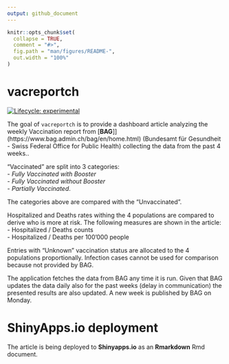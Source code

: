 ```yaml
---
output: github_document
---
```


<!-- README.md is generated from README.Rmd. Please edit that file -->

```r
knitr::opts_chunk$set(
  collapse = TRUE,
  comment = "#>",
  fig.path = "man/figures/README-",
  out.width = "100%"
)
```

# vacreportch

<!-- badges: start -->
[![Lifecycle: experimental](https://img.shields.io/badge/lifecycle-experimental-orange.svg)](https://lifecycle.r-lib.org/articles/stages.html#experimental)
<!-- badges: end -->

The goal of `vacreportch` is to provide a dashboard article analyzing the weekly Vaccination report from [**BAG**]](https://www.bag.admin.ch/bag/en/home.html) (Bundesamt für Gesundheit - Swiss Federal Office for Public Health) collecting the data from the past 4 weeks..

"Vaccinated" are split into 3 categories:   
- *Fully Vaccinated with Booster*   
- *Fully Vaccinated without Booster*   
- *Partially Vaccinated*.

The categories above are compared with the "Unvaccinated".

Hospitalized and Deaths rates withing the 4 populations are compared to derive who is more at risk.
The following measures are shown in the article:   
- Hospitalized / Deaths counts   
- Hospitalized / Deaths per 100'000 people   

Entries with "Unknown" vaccination status are allocated to the 4 populations proportionally.
Infection cases cannot be used for comparison because not provided by BAG.

The application fetches the data from BAG any time it is run. Given that BAG updates the data daily also for the past weeks (delay in communication) the presented results are also updated.
A new week is published by BAG on Monday.

# ShinyApps.io deployment

The article is being deployed to **Shinyapps.io** as an **Rmarkdown** Rmd document.